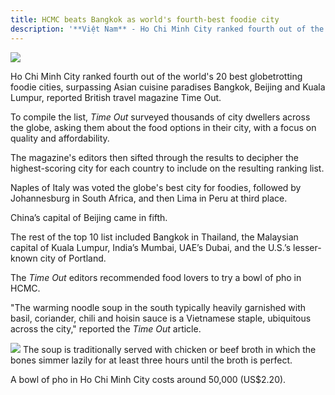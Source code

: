 ```yaml
---
title: HCMC beats Bangkok as world's fourth-best foodie city
description: '**Việt Nam** - Ho Chi Minh City ranked fourth out of the worlds 20 best globetrotting foodie cities'
---
```


<Frame caption="HCMC beats Bangkok as world's fourth-best foodie city">
  <img src="https://vcdn1-english.vnecdn.net/2024/06/01/dsc01381480146121-1717195778-1-4555-7581-1717198227.jpg?w=680&h=408&q=100&dpr=1&fit=crop&s=ScUFh6l-bJjS0yewVCY-Cg" />
</Frame>

Ho Chi Minh City ranked fourth out of the world's 20 best globetrotting foodie cities, surpassing Asian cuisine paradises Bangkok, Beijing and Kuala Lumpur, reported British travel magazine Time Out.

To compile the list, _Time Out_ surveyed thousands of city dwellers across the globe, asking them about the food options in their city, with a focus on quality and affordability.

The magazine's editors then sifted through the results to decipher the highest-scoring city for each country to include on the resulting ranking list.

Naples of Italy was voted the globe's best city for foodies, followed by Johannesburg in South Africa, and then Lima in Peru at third place.

China’s capital of Beijing came in fifth.

The rest of the top 10 list included Bangkok in Thailand, the Malaysian capital of Kuala Lumpur, India’s Mumbai, UAE’s Dubai, and the U.S.’s lesser-known city of Portland.

The _Time Out_ editors recommended food lovers to try a bowl of pho in HCMC.

"The warming noodle soup in the south typically heavily garnished with basil, coriander, chili and hoisin sauce is a Vietnamese staple, ubiquitous across the city," reported the _Time Out_ article.

<Frame caption="A bowl of beef noodle soup pho at a stall in HCMC's District 1. Photo by VnExpress/Quynh Tran">
  <img src="https://i1-english.vnecdn.net/2024/06/01/CG2A6615-6693-1717121885-8036-1717198227.jpg?w=680&h=0&q=100&dpr=2&fit=crop&s=tSDMnR5Dg93uAsmbP3wTPA" />
</Frame>
The soup is traditionally served with chicken or beef broth in which the bones simmer lazily for at least three hours until the broth is perfect.

A bowl of pho in Ho Chi Minh City costs around 50,000 (US$2.20).